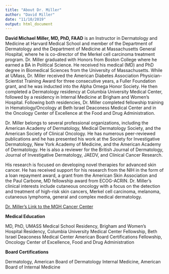 ```yaml
---
title: "About Dr. Miller"
author: "David Miller"
date: "11/10/2019"
output: html_document
---
```


**David Michael Miller, MD, PhD, FAAD** is an Instructor in Dermatology and Medicine at Harvard Medical School and member of the Department of Dermatology and the Department of Medicine at Massachusetts General Hospital, where he is co-director of the Merkel cell carcinoma treatment program. 
Dr. Miller graduated with Honors from Boston College where he earned a BA in Political Science.  He received his medical (MD) and PhD degree in Biomedical Sciences from the University of Massachusetts.  While at UMass, Dr. Miller received the American Diabetes Association Physician-Scientist Training Award for three consecutive years, a Fuller Foundation grant, and he was inducted into the Alpha Omega Honor Society.  He then completed a Dermatology residency at Columbia University Medical Center, followed by a residency in Internal Medicine at Brigham and Women's Hospital. Following both residencies, Dr. Miller completed fellowship training in Hematology/Oncology at Beth Israel Deaconess Medical Center and in the Oncology Center of Excellence at the Food and Drug Administration. 

Dr. Miller belongs to several professional organizations, including the American Academy of Dermatology, Medical Dermatology Society, and the American Society of Clinical Oncology.  He has numerous peer-reviewed publications and he has presented his work at the Society for Investigative Dermatology, New York Academy of Medicine, and the American Academy of Dermatology.  He is also a reviewer for the British Journal of Dermatology, Journal of Investigative Dermatology, JAEDV, and Clinical Cancer Research.

His research is focused on developing novel therapies for advanced skin cancer.  He has received support for his research from the NIH in the form of a loan repayment award, a grant from the American Skin Association and the Paul Carbone, MD fellowship award from ECOG-ACRIN. Dr. Miller's clinical interests include cutaneous oncology with a focus on the detection and treatment of high-risk skin cancers, Merkel cell carcinoma, melanoma, cutaneous lymphoma, general and complex medical dermatology.

[Dr. Miller's Link to the MGH Cancer Center](https://www.massgeneral.org/doctors/20354/david-miller)

**Medical Education**

MD, PhD, UMASS Medical School
Residency, Brigham and Women's Hospital
Residency, Columbia University Medical Center
Fellowship, Beth Israel Deaconess Medical Center
American Board Certifications
Fellowship, Oncology Center of Excellence, Food and Drug Administration

**Board Certifications**

Dermatology, American Board of Dermatology
Internal Medicine, American Board of Internal Medicine